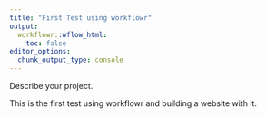 ```yaml
---
title: "First Test using workflowr"
output:
  workflowr::wflow_html:
    toc: false
editor_options:
  chunk_output_type: console
---
```


Describe your project.

This is the first test using workflowr and building a website with it.
